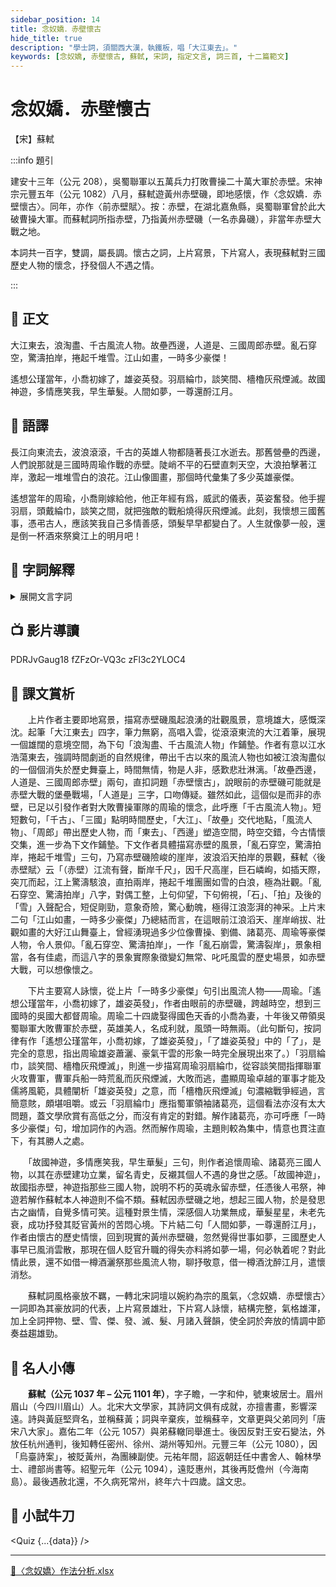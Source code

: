 ```yaml
---
sidebar_position: 14
title: 念奴嬌．赤壁懷古
hide_title: true
description: "學士詞，須關西大漢，執鐵板，唱「大江東去」。"
keywords: [念奴嬌, 赤壁懷古, 蘇軾, 宋詞, 指定文言, 詞三首, 十二篇範文]
---
```


# <span className="KeepAll" data-annotation="詞牌">念奴嬌</span>．<span className="KeepAll">赤壁懷古</span>

<p className="source-text">【宋】蘇軾</p>

:::info 題引

<p className="pre-text">建安十三年（公元 208），吳蜀聯軍以五萬兵力打敗曹操二十萬大軍於赤壁。宋神宗元豐五年（公元 1082）八月，蘇軾遊黃州赤壁磯，即地感懷，作〈念奴嬌．赤壁懷古〉。同年，亦作〈前赤壁賦〉。按：赤壁，在湖北嘉魚縣，吳蜀聯軍曾於此大破曹操大軍。而蘇軾詞所指赤壁，乃指黃州赤壁磯（一名赤鼻磯），非當年赤壁大戰之地。</p>

<p className="pre-text">本詞共一百字，雙調，屬長調。懷古之詞，上片寫景，下片寫人，表現蘇軾對三國歷史人物的懷念，抒發個人不遇之情。</p>

:::

## 📖 正文

<p className="main-text">大江東去，浪淘盡、千古風流人物。<Annotate title="舊的營壘。一說指女王城。壘：粵 [旅]，[leoi5]。">故壘</Annotate>西邊，人道是、三國<Annotate title="即周瑜，字公瑾，三國吳國大軍的大都督。">周郎</Annotate>赤壁。亂石穿空，驚濤拍岸，捲起千堆雪。江山如畫，一時多少豪傑！</p>

<p className="main-text">遙想公瑾當年，<Annotate title="喬玄的小女，嫁於周瑜。《三國志．吳書．周瑜傳》：「時橋公兩女，皆國色也。策自納大橋，瑜納小橋。」">小喬</Annotate>初嫁了，雄姿英發。<Annotate title="羽扇，用白羽毛製成的扇；綸巾，用絲帶製成的頭巾。綸：粵 [關]，[gwaan1]。">羽扇綸巾</Annotate>，談笑間、<Annotate title="檣，船的桅杆；櫓，船槳。此處借為戰船。檣櫓：粵 [場老]，[coeng4lou5]。">檣櫓</Annotate>灰飛煙滅。<Annotate title="代指赤壁故地。">故國</Annotate>神遊，多情應笑我，早生<Annotate title="半白的頭髮。華通「花」。">華髮</Annotate>。人間如夢，一<Annotate title="通「樽」，借作酒。">尊</Annotate>還<Annotate title="以酒灑地而祭。粵 [賴]，[laai6]。">酹</Annotate>江月。</p>

## 📝 語譯

<div className="translation-text">

長江向東流去，波浪滾滾，千古的英雄人物都隨著長江水逝去。那舊營壘的西邊，人們說那就是三國時周瑜作戰的赤壁。陡峭不平的石壁直刺天空，大浪拍擊著江岸，激起一堆堆雪白的浪花。江山像圖畫，那個時代彙集了多少英雄豪傑。

遙想當年的周瑜，小喬剛嫁給他，他正年經有爲，威武的儀表，英姿奮發。他手握羽扇，頭戴綸巾，談笑之間，就把強敵的戰船燒得灰飛煙滅。此刻，我懷想三國舊事，憑弔古人，應該笑我自己多情善感，頭髮早早都變白了。人生就像夢一般，還是倒一杯酒來祭奠江上的明月吧！

</div>

## 💬 字詞解釋

<details>
  <summary>展開文言字詞</summary>

1. 故壘：舊的營壘。一說指女王城。壘：<span className="py-circle">粵</span> [旅]，[leoi5]。

2. 周郎：即周瑜，字公瑾，三國吳國大軍的大都督。

3. 小喬：喬玄的小女，嫁於周瑜。《三國志．吳書．周瑜傳》：「時橋公兩女，皆國色也。策自納大橋，瑜納小橋。」

4. 羽扇綸巾：羽扇，用白羽毛製成的扇；綸巾，用絲帶製成的頭巾。綸：<span className="py-circle">粵</span> [關]，[gwaan1]。

5. 檣櫓：檣，船的桅杆；櫓，船槳。此處借為戰船。檣櫓：<span className="py-circle">粵</span> [場老]，[coeng4lou5]。

6. 故國：代指赤壁故地。

7. 華髮：半白的頭髮。華通「花」。

8. 尊：通「樽」，借作酒。

9. 酹：以酒灑地而祭。<span className="py-circle">粵</span> [賴]，[laai6]。

</details>

## 📺 影片導讀

<Tabs>
  <TabItem value="經典動畫教材套" default>
    <Youtube>PDRJvGaug18</Youtube>
  </TabItem>
  <TabItem value="圖解古文">
    <Youtube>fZFzOr-VQ3c</Youtube>
  </TabItem>
  <TabItem value="文言範文分半鐘">
    <Youtube>zFl3c2YLOC4</Youtube>
  </TabItem>
</Tabs>

## 🌈 課文賞析

　　上片作者主要即地寫景，描寫赤壁磯風起浪湧的壯觀風景，意境雄大，感慨深沈。起筆「大江東去」四字，筆力無窮，高唱入雲，從滾滾東流的大江着筆，展現一個雄闊的意境空間，為下句「浪淘盡、千古風流人物」作鋪墊。作者有意以江水浩蕩東去，強調時間劇逝的自然規律，帶出千古以來的風流人物也如被江浪淘盡似的一個個消失於歷史舞臺上，時間無情，物是人非，感歎悲壯淋漓。「故壘西邊，人道是、三國周郎赤壁」兩句，直扣詞題「赤壁懷古」，說眼前的赤壁磯可能就是赤壁大戰的堡壘戰場，「人道是」三字，口吻傳疑。雖然如此，這個似是而非的赤壁，已足以引發作者對大敗曹操軍隊的周瑜的懷念，此呼應「千古風流人物」。短短數句，「千古」、「三國」點明時間歷史，「大江」、「故壘」交代地點，「風流人物」、「周郎」帶出歷史人物，而「東去」、「西邊」塑造空間，時空交錯，今古情懷交集，進一步為下文作鋪墊。下文作者具體描寫赤壁的風景，「亂石穿空，驚濤拍岸，捲起千堆雪」三句，乃寫赤壁磯險峻的崖岸，波浪滔天拍岸的景觀，蘇軾〈後赤壁賦〉云「（赤壁）江流有聲，斷岸千尺」，因千尺高崖，巨石嶙峋，如插天際，突兀而起，江上驚濤駭浪，直拍兩岸，捲起千堆團團如雪的白浪，極為壯觀。「亂石穿空、驚濤拍岸」八字，對偶工整，上句仰望，下句俯視，「石」、「拍」及後的「雪」入聲配合，短促剛勁，意象奇險，驚心動魄，極得江浪澎湃的神采。上片末二句「江山如畫，一時多少豪傑」乃總結而言，在這眼前江浪滔天、崖岸峭拔、壯觀如畫的大好江山舞臺上，曾經湧現過多少位像曹操、劉備、諸葛亮、周瑜等豪傑人物，令人景仰。「亂石穿空、驚濤拍岸」，一作「亂石崩雲，驚濤裂岸」，景象相當，各有佳處，而這八字的景象實際象徵變幻無常、叱吒風雲的歷史場景，如赤壁大戰，可以想像懷之。

　　下片主要寫人詠懷，從上片「一時多少豪傑」句引出風流人物——周瑜。「遙想公瑾當年，小喬初嫁了，雄姿英發」，作者由眼前的赤壁磯，跨越時空，想到三國時的吳國大都督周瑜。周瑜二十四歲娶得國色天香的小喬為妻，十年後又帶領吳蜀聯軍大敗曹軍於赤壁，英雄美人，名成利就，風頭一時無兩。（此句斷句，按詞律有作「遙想公瑾當年，小喬初嫁，了雄姿英發」，「了雄姿英發」中的「了」，是完全的意思，指出周瑜雄姿蕭灑、豪氣干雲的形象一時完全展現出來了。）「羽扇綸巾，談笑間、檣櫓灰飛煙滅」，則進一步描寫周瑜羽扇綸巾，從容談笑間指揮聯軍火攻曹軍，曹軍兵船一時荒亂而灰飛煙滅，大敗而逃，盡顯周瑜卓越的軍事才能及儒將風範，具體闡析「雄姿英發」之意，而「檣櫓灰飛煙滅」句濃縮戰爭經過，言簡意賅，頗堪咀嚼。或云「羽扇綸巾」應指蜀軍領袖諸葛亮，這個看法亦沒有太大問題，蓋文學欣賞有高低之分，而沒有肯定的對錯。解作諸葛亮，亦可呼應「一時多少豪傑」句，增加詞作的內涵。然而解作周瑜，主題則較為集中，情意也貫注直下，有其勝人之處。

　　「故國神遊，多情應笑我，早生華髮」三句，則作者追懷周瑜、諸葛亮三國人物，以其在赤壁建功立業，留名青史，反襯其個人不遇的身世之感。「故國神遊」，故國指赤壁，神遊指那些三國人物，說明不朽的英魂永留赤壁，任憑後人弔祭，神遊若解作蘇軾本人神遊則不倫不類。蘇軾因赤壁磯之地，想起三國人物，於是發思古之幽情，自覺多情可笑。這種對景生情，深感個人功業無成，華髮星星，未老先衰，成功抒發其貶官黃州的苦悶心境。下片結二句「人間如夢，一尊還酹江月」，作者由懷古的歷史情懷，回到現實的黃州赤壁磯，忽然覺得世事如夢，三國歷史人事早已風消雲散，那現在個人貶官升職的得失亦料將如夢一場，何必執着呢？對此情此景，還不如借一樽酒灑祭那些風流人物，聊抒敬意，借一樽酒沈醉江月，遣懷消愁。

　　蘇軾詞風格豪放不羈，一轉北宋詞壇以婉約為宗的風氣，〈念奴嬌．赤壁懷古〉一詞即為其豪放詞的代表，上片寫景雄壯，下片寫人詠懷，結構完整，氣格雄渾，加上全詞押物、壁、雪、傑、發、滅、髮、月諸入聲韻，使全詞於奔放的情調中節奏益趨雄勁。

## 🦹 名人小傳

　　**蘇軾（公元 1037 年 – 公元 1101 年）**，字子瞻，一字和仲，號東坡居士。眉州眉山（今四川眉山）人。北宋大文學家，其詩詞文俱有成就，亦擅書畫，影響深遠。詩與黃庭堅齊名，並稱蘇黃；詞與辛棄疾，並稱蘇辛，文章更與父弟同列「唐宋八大家」。嘉佑二年（公元 1057）與弟蘇轍同舉進士。後因反對王安石變法，外放任杭州通判，後知轉任密州、徐州、湖州等知州。元豐三年（公元 1080），因「烏臺詩案」，被貶黃州，為團練副使。元祐年間，詔返朝廷任中書舍人、翰林學士、禮部尚書等。紹聖元年（公元 1094），遠貶惠州，其後再貶儋州（今海南島）。最後遇赦北還，不久病死常州，終年六十四歲。諡文忠。

## 🚀 小試牛刀


<Quiz {...{data}} />

---

[🔗〈念奴嬌〉作法分析.xlsx](pathname:///notes/settext/念奴嬌作法分析.xlsx)